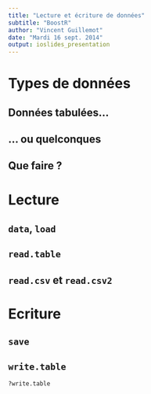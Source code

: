 ```yaml
---
title: "Lecture et écriture de données"
subtitle: "BoostR"
author: "Vincent Guillemot"
date: "Mardi 16 sept. 2014"
output: ioslides_presentation
---
```


# Types de données

## Données tabulées...

## ... ou quelconques

## Que faire ?

# Lecture

## `data`, `load`

## `read.table`

## `read.csv` et `read.csv2`

# Ecriture

## `save`

## `write.table`

```r
?write.table
```

